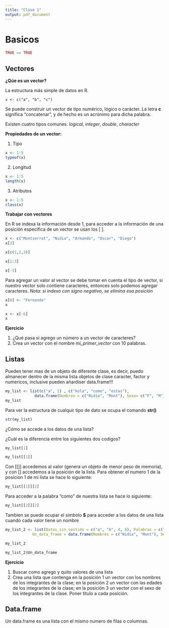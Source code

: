 ```yaml
---
title: "Clase 1"
output: pdf_document
---
```


# Basicos 

```r
TRUE == TRUE 
```

## Vectores 

**¿Qúe es un vector?**

La estructura más simple de datos en R. 

`x <- c("a", "b", "c")`

Se puede construir un vector de tipo numérico, lógico o carácter.
La letra **c** significa "concatenar", y de hecho es un acrónimo para dicha palabra.

Existen cuatro tipos comunes: *logical*, *integer*, *double*, *character* 

**Propiedades de un vector:** 

  1. Tipo
```r
x <- 1:5
typeof(x)
```
  2. Longitud
```r
x <- 1:5
length(x)
```
  3. Atributos
```r
x <- 1:5
class(x)
```

**Trabajar con vectores**

En R se indexa la información desde 1, para acceder a la información de una posición especifica de un vector se usan los [ ]. 
```r
x <- c("Montserrat", "Nidia", "Armando", "Oscar", "Diego")
x[3]
```
```r
x[c(1,2,3)]
```
```r
x[1:3]
```
```r
x[-3]
```

Para agregar un valor al vector se debe tomar en cuenta el tipo de vector, si nuestro vector solo contiene caracteres, entonces solo podemos agregar caracteres. *Nota: si indexo con signo negativo, se elimina esa posición* 
```r
x[6] <- "Fernanda"
x
```
```r
x <- x[-6]
x
```

**Ejercicio**

  1. ¿Qué pasa si agrego un número a un vector de caracteres?
  2. Crea un vector con el nombre *mi_primer_vector* con 10 palabras.  

## Listas

Pueden tener mas de un objeto de diferente clase, es decir, puedo almanecer dentro de la misma lista objetos de clase caracter, factor y numericos, inclusive pueden añardiser data.frame!!! 

```r
my_list <- list(c("a", 1) , c("hola", "como", "estas"), 
             data.frame(Nombres = c("Nidia", "Mont"), Sexo= c("F", "M")))
my_list
```

Para ver la estructura de cualquir tipo de dato se ocupa el comando **str()**
```r
str(my_list)
```

¿Cómo se accede a los datos de una lista?

¿Cuál es la diferencia entre los siguientes dos codigos?

```r
my_list[1]
```
```r
my_list[[1]]
```

Con [[]] accedemos al valor (genera un objeto de menor peso de memoria), y con [] accedemos a la posición de la lista. 
Para obtener el numero 1 de la posicion 1 de mi lista se hace lo siguiente:
```r
my_list[[1]][2]
```

Para acceder a la palabra "como" de nuestra lista se hace lo siguiente:
```r
my_list[[2]][2]
```

Tambien se puede ocupar el simbolo **$** para acceder a los datos de una lista cuando cada valor tiene un nombre
```r
my_list_2 <- list(Datos_sin_sentido = c("a", "b", 4, 8), Palabras = c("hola", "como", "estas"), 
            Un_data_frame = data.frame(Nombres = c("Nidia", "Mont"), Sexo= c("F", "M")))

my_list_2
```

```r
my_list_2$Un_data_frame
```

**Ejercicio**

  1. Buscar como agrego y quito valores de una lista
  2. Crea una lista que contenga en la posición 1 un vector con los nombres de los integrantes de la clase; en la posición 2 un vector con las edades de los integrantes de la clase; en la posición 3 un vector con el sexo de los integrantes de la clase. Poner titulo a cada posición. 
  
## Data.frame

Un data.frame es una lista con el mismo numero de filas o columnas. 

   